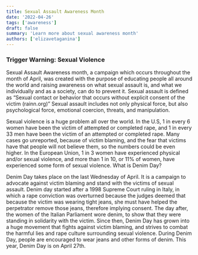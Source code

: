 ```yaml
---
title: Sexual Assault Awareness Month
date: '2022-04-26'
tags: ['awareness']
draft: false
summary: 'Learn more about sexual awareness month'
authors: ['elizavetaganina']
---
```


### Trigger Warning: Sexual Violence

Sexual Assault Awareness month, a campaign which occurs throughout the month of April, was created with the purpose of educating people all around the world and raising awareness on what sexual assault is, and what we individually and as a society, can do to prevent it. Sexual assault is defined as “Sexual contact or behavior that occurs without explicit consent of the victim (rainn.org)” Sexual assault includes not only physical force, but also psychological force, emotional coercion, threats, and manipulation.

Sexual violence is a huge problem all over the world. In the U.S, 1 in every 6 women have been the victim of attempted or completed rape, and 1 in every 33 men have been the victim of an attempted or completed rape. Many cases go unreported, because of victim blaming, and the fear that victims have that people will not believe them, so the numbers could be even higher. In the European Union, 1 in 3 women have experienced physical and/or sexual violence, and more than 1 in 10, or 11% of women, have experienced some form of sexual violence.
What is Denim Day?

Denim Day takes place on the last Wednesday of April. It is a campaign to advocate against victim blaming and stand with the victims of sexual assault. Denim day started after a 1998 Supreme Court ruling in Italy, in which a rape conviction was overturned because the judges deemed that because the victim was wearing tight jeans, she must have helped the perpetrator remove those jeans, therefore implying consent. The day after, the women of the Italian Parliament wore denim, to show that they were standing in solidarity with the victim. Since then, Denim Day has grown into a huge movement that fights against victim blaming, and strives to combat the harmful lies and rape culture surrounding sexual violence. During Denim Day, people are encouraged to wear jeans and other forms of denim. This year, Denim Day is on April 27th.
